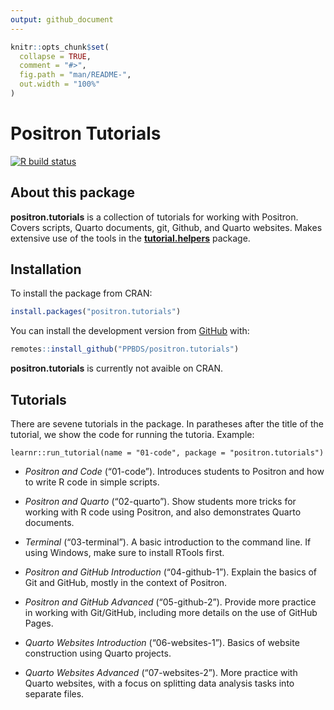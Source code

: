 ```yaml
---
output: github_document
---
```


<!-- README.md is generated from README.Rmd. Edit ONLY this file if you need to make a change in README.md. But, after you edit it, you run `rmarkdown::render("README.Rmd")` in order to create the new README.md, which is the thing which is actually used. Must be a better way of doing this! -->

```r

knitr::opts_chunk$set(
  collapse = TRUE,
  comment = "#>",
  fig.path = "man/README-",
  out.width = "100%"
)
```

# Positron Tutorials

<!-- badges: start -->
[![R build status](https://github.com/PPBDS/positron.tutorials/workflows/R-CMD-check/badge.svg)](https://github.com/PPBDS/positron.tutorials/actions)
<!-- badges: end -->

## About this package

**positron.tutorials** is a collection of tutorials for working with Positron. Covers scripts, Quarto documents, git, Github, and Quarto websites. Makes extensive use of the tools in the **[tutorial.helpers](https://ppbds.github.io/tutorial.helpers/)** package. 

## Installation

To install the package from CRAN:

``` r
install.packages("positron.tutorials")
```

You can install the development version from [GitHub](https://github.com/) with:

``` r
remotes::install_github("PPBDS/positron.tutorials")
```

**positron.tutorials** is currently not avaible on CRAN.

## Tutorials

There are sevene tutorials in the package. In paratheses after the title of the tutorial, we show the code for running the tutoria. Example:

```
learnr::run_tutorial(name = "01-code", package = "positron.tutorials")
```

- *Positron and Code* ("01-code"). Introduces students to Positron and how to write R code in simple scripts. 

- *Positron and Quarto* ("02-quarto"). Show students more tricks for working with R code using Positron, and also demonstrates Quarto documents. 

- *Terminal* ("03-terminal"). A basic introduction to the command line. If using Windows, make sure to install RTools first. 

- *Positron and GitHub Introduction* ("04-github-1").  Explain the basics of Git and GitHub, mostly in the context of Positron.

- *Positron and GitHub Advanced* ("05-github-2"). Provide more practice in working with Git/GitHub, including more details on the use of GitHub Pages. 

- *Quarto Websites Introduction* ("06-websites-1"). Basics of website construction using Quarto projects.  

- *Quarto Websites Advanced* ("07-websites-2"). More practice with Quarto websites, with a focus on splitting data analysis tasks into separate files. 

